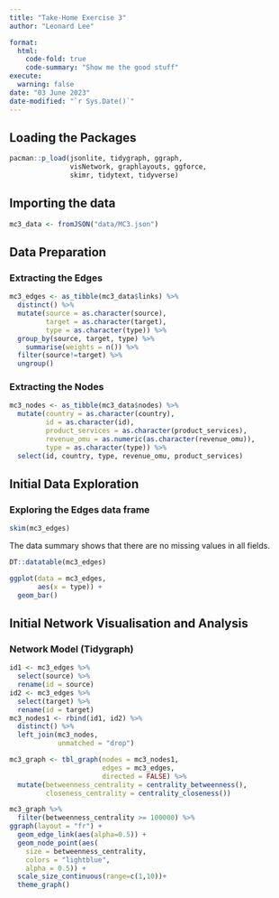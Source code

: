 ```yaml
---
title: "Take-Home Exercise 3"
author: "Leonard Lee"

format:
  html:
    code-fold: true
    code-summary: "Show me the good stuff"
execute:
  warning: false
date: "03 June 2023"
date-modified: "`r Sys.Date()`"
---
```


## Loading the Packages

```r
pacman::p_load(jsonlite, tidygraph, ggraph, 
               visNetwork, graphlayouts, ggforce, 
               skimr, tidytext, tidyverse)
```

## Importing the data


```r
mc3_data <- fromJSON("data/MC3.json")

```

## Data Preparation

### Extracting the Edges

```r

mc3_edges <- as_tibble(mc3_data$links) %>% 
  distinct() %>%
  mutate(source = as.character(source),
         target = as.character(target),
         type = as.character(type)) %>%
  group_by(source, target, type) %>%
    summarise(weights = n()) %>%
  filter(source!=target) %>%
  ungroup()

```

### Extracting the Nodes
```r

mc3_nodes <- as_tibble(mc3_data$nodes) %>%
  mutate(country = as.character(country),
         id = as.character(id),
         product_services = as.character(product_services),
         revenue_omu = as.numeric(as.character(revenue_omu)),
         type = as.character(type)) %>%
  select(id, country, type, revenue_omu, product_services)

```

## Initial Data Exploration

### Exploring the Edges data frame

```r

skim(mc3_edges)


```
::: {.cushbox .cushicon}

The data summary shows that there are no missing values in all fields. 

:::


```r
DT::datatable(mc3_edges)

```

```r
ggplot(data = mc3_edges,
       aes(x = type)) +
  geom_bar()

```


## Initial Network Visualisation and Analysis

### Network Model (Tidygraph)
```r
id1 <- mc3_edges %>%
  select(source) %>%
  rename(id = source)
id2 <- mc3_edges %>%
  select(target) %>%
  rename(id = target)
mc3_nodes1 <- rbind(id1, id2) %>%
  distinct() %>%
  left_join(mc3_nodes,
            unmatched = "drop")

mc3_graph <- tbl_graph(nodes = mc3_nodes1,
                       edges = mc3_edges,
                       directed = FALSE) %>%
  mutate(betweenness_centrality = centrality_betweenness(),
         closeness_centrality = centrality_closeness())

mc3_graph %>%
  filter(betweenness_centrality >= 100000) %>%
ggraph(layout = "fr") +
  geom_edge_link(aes(alpha=0.5)) +
  geom_node_point(aes(
    size = betweenness_centrality,
    colors = "lightblue",
    alpha = 0.5)) +
  scale_size_continuous(range=c(1,10))+
  theme_graph()

```
